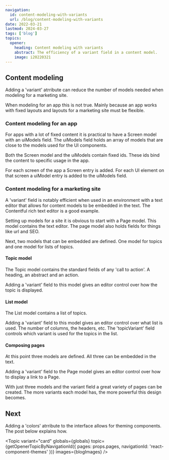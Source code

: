 ```yaml
---
navigation:
  id: content-modeling-with-variants
  url: /blog/content-modeling-with-variants
date: 2022-03-21
lastmod: 2024-03-27
tags: ['blog']
topics:
  opener:
    heading: Content modeling with variants
    abstract: The efficiency of a variant field in a content model.
    image: i20220321
---
```


## Content modeling

Adding a 'variant' atrribute can reduce the number of models needed when
modeling for a marketing site.

When modeling for an app this is not true. Mainly because an app works with
fixed layouts and layouts for a marketing site must be flexible. 

### Content modeling for an app

For apps with a lot of fixed content it is practical to have a Screen model with
an uiModels field. The uiModels field holds an array of models that are close to
the models used for the UI components.

Both the Screen model and the uiModels contain fixed ids. These ids bind the
content to specific usage in the app.

For each screen of the app a Screen entry is added. For each UI element on that
screen a uiModel entry is added to the uiModels field.

### Content modeling for a marketing site

A 'variant' field is notably efficient when used in an environment with a text
editor that allows for content models to be embedded in the text. The Contentful
rich text editor is a good example.

Setting up models for a site it is obvious to start with a Page model. This
model contains the text editor. The page model also holds fields for things like
url and SEO.

Next, two models that can be embedded are defined. One model for topics and one
model for lists of topics.

#### Topic model

The Topic model contains the standard fields of any 'call to action'. A heading,
an abstract and an action.

Adding a 'variant' field to this model gives an editor control over how the
topic is displayed.

#### List model

The List model contains a list of topics.

Adding a 'variant' field to this model gives an editor control over what list is
used. The number of columns, the headers, etc. The 'topicVariant' field controls
which variant is used for the topics in the list.

#### Composing pages

At this point three models are defined. All three can be embedded in the text.

Adding a 'variant' field to the Page model gives an editor control over how to
display a link to a Page.

With just three models and the variant field a great variety of pages can be
created. The more variants each model has, the more powerful this design
becomes.

## Next

Adding a 'colors' atrribute to the interface allows for theming components. The
post below explains how.

<Topic
  variant="card"
  globals={globals}
  topic={getOpenerTopicByNavigationId({ pages: props.pages, navigationId: 'react-component-themes' })}
  images={blogImages}
/>
